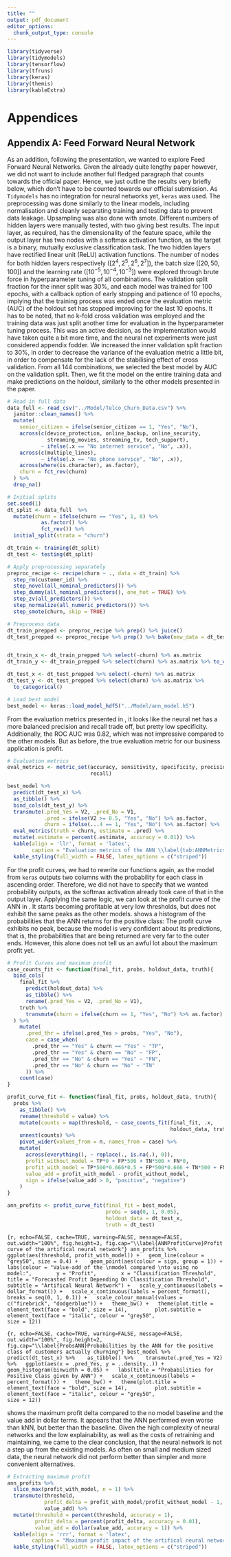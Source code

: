 ```yaml
---
title: ""
output: pdf_document
editor_options: 
  chunk_output_type: console
---
```


```r
library(tidyverse)
library(tidymodels)
library(tensorflow)
library(tfruns)
library(keras)
library(themis)
library(kableExtra)
```

\spacing{1.15}

# Appendices

## Appendix A: Feed Forward Neural Network

As an addition, following the presentation, we wanted to explore Feed Forward Neural Networks. Given the already quite lengthy paper however, we did not want to include another full fledged paragraph that counts towards the official paper. Hence, we just outline the results very briefly below, which don't have to be counted towards our official submission. As `Tidymodels` has no integration for neural networks yet, `keras` was used. The preprocessing was done similarly to the linear models, including normalisation and cleanly separating training and testing data to prevent data leakage. Upsampling was also done with smote. Different numbers of hidden layers were manually tested, with two giving best results. The input layer, as required, has the dimensionality of the feature space, while the output layer has two nodes with a softmax activation function, as the target is a binary, mutually exclusive classification task. The two hidden layers have rectified linear unit (ReLU) activation functions. The number of nodes for both hidden layers respectively ($[2^4, 2^5, 2^6, 2^7]$), the batch size ($[20, 50, 100]$) and the learning rate ($[10^{-5}, 10^{-4}, 10^{-3}]$) were explored through brute force in hyperparameter tuning of all combinations. The validation split fraction for the inner split was 30%, and each model was trained for 100 epochs, with a callback option of early stopping and patience of 10 epochs, implying that the training process was ended once the evaluation metric (AUC) of the holdout set has stopped improving for the last 10 epochs. It has to be noted, that no k-fold cross validation was employed and the training data was just split another time for evaluation in the hyperparameter tuning process. This was an active decision, as the implementation would have taken quite a bit more time, and the neural net experiments were just considered appendix fodder. We increased the inner validation split fraction to 30%, in order to decrease the variance of the evaluation metric a little bit, in order to compensate for the lack of the stabilising effect of cross validation. From all 144 combinations, we selected the best model by AUC on the validation split. Then, we fit the model on the entire training data and make predictions on the holdout, similarly to the other models presented in the paper.

```r
# Read in full data
data_full <- read_csv("../Model/Telco_Churn_Data.csv") %>%
  janitor::clean_names() %>%
  mutate(
    senior_citizen = ifelse(senior_citizen == 1, "Yes", "No"),
    across(c(device_protection, online_backup, online_security,
             streaming_movies, streaming_tv, tech_support),
           ~ ifelse(.x == "No internet service", "No", .x)),
    across(c(multiple_lines),
           ~ ifelse(.x == "No phone service", "No", .x)),
    across(where(is.character), as.factor),
    churn = fct_rev(churn)
  ) %>%
  drop_na()

# Initial splits
set.seed(1)
dt_split <- data_full  %>%
  mutate(churn = ifelse(churn == "Yes", 1, 0) %>% 
           as.factor() %>% 
           fct_rev()) %>%
  initial_split(strata = "churn")

dt_train <- training(dt_split)
dt_test <- testing(dt_split)

# Apply preprocessing separately
preproc_recipe <- recipe(churn ~ ., data = dt_train) %>%
  step_rm(customer_id) %>%
  step_novel(all_nominal_predictors()) %>%
  step_dummy(all_nominal_predictors(), one_hot = TRUE) %>%
  step_zv(all_predictors()) %>%
  step_normalize(all_numeric_predictors()) %>%
  step_smote(churn, skip = TRUE)

# Preprocess data
dt_train_prepped <- preproc_recipe %>% prep() %>% juice()
dt_test_prepped <- preproc_recipe %>% prep() %>% bake(new_data = dt_test)


dt_train_x <- dt_train_prepped %>% select(-churn) %>% as.matrix
dt_train_y <- dt_train_prepped %>% select(churn) %>% as.matrix %>% to_categorical()

dt_test_x <- dt_test_prepped %>% select(-churn) %>% as.matrix
dt_test_y <- dt_test_prepped %>% select(churn) %>% as.matrix %>%
  to_categorical()

# Load best model
best_model <- keras::load_model_hdf5("../Model/ann_model.h5")

```

From the evaluation metrics presented in \autoref{tab:ANNMetrics}, it looks like the neural net has a more balanced precision and recall trade off, but pretty low specificity. Additionally, the ROC AUC was 0.82, which was not impressive compared to the other models. But as before, the true evaluation metric for our business application is profit.

```r

# Evaluation metrics
eval_metrics <- metric_set(accuracy, sensitivity, specificity, precision,
                           recall)

best_model %>% 
  predict(dt_test_x) %>% 
  as_tibble() %>% 
  bind_cols(dt_test_y) %>% 
  transmute(.pred_Yes = V2, .pred_No = V1,
            .pred = ifelse(V2 >= 0.5, "Yes", "No") %>% as.factor,
            churn = ifelse(...4 == 1, "Yes", "No") %>% as.factor) %>% 
  eval_metrics(truth = churn, estimate = .pred) %>% 
  mutate(.estimate = percent(.estimate, accuracy = 0.01)) %>% 
  kable(align = 'llr', format = 'latex', 
        caption = "Evaluation metrics of the ANN \\label{tab:ANNMetrics}", booktabs = TRUE, linesep = "") %>% 
  kable_styling(full_width = FALSE, latex_options = c("striped"))
```

For the profit curves, we had to rewrite our functions again, as the model from `keras` outputs two columns with the probability for each class in ascending order. Therefore, we did not have to specify that we wanted probability outputs, as the softmax activation already took care of that in the output layer. Applying the same logic, we can look at the profit curve of the ANN in \autoref{ANNProfitCurve}. It starts becoming profitable at very low thresholds, but does not exhibit the same peaks as the other models. \autoref{ProbsANN} shows a histogram of the probabilities that the ANN returns for the positive class: The profit curve exhibits no peak, because the model is very confident about its predictions, that is, the probabilities that are being returned are very far to the outer ends. However, this alone does not tell us an awful lot about the maximum profit yet.

```r
# Profit Curves and maximum profit
case_counts_fit <- function(final_fit, probs, holdout_data, truth){
  bind_cols(
    final_fit %>% 
      predict(holdout_data) %>% 
      as_tibble() %>% 
      rename(.pred_Yes = V2, .pred_No = V1),
    truth %>% 
      transmute(churn = ifelse(churn == 1, "Yes", "No") %>% as.factor)
  ) %>% 
    mutate(
      .pred_thr = ifelse(.pred_Yes > probs, "Yes", "No"),
      case = case_when(
        .pred_thr == "Yes" & churn == "Yes" ~ "TP",
        .pred_thr == "Yes" & churn == "No" ~ "FP",
        .pred_thr == "No" & churn == "Yes" ~ "FN",
        .pred_thr == "No" & churn == "No" ~ "TN"
      )) %>% 
    count(case)  
}

profit_curve_fit <- function(final_fit, probs, holdout_data, truth){
  probs %>% 
    as_tibble() %>%
    rename(threshold = value) %>%
    mutate(counts = map(threshold, ~ case_counts_fit(final_fit, .x,
                                                     holdout_data, truth))) %>%
    unnest(counts) %>%
    pivot_wider(values_from = n, names_from = case) %>% 
    mutate(
      across(everything(), ~ replace(., is.na(.), 0)),
      profit_without_model = TP*0 + FP*500 + TN*500 + FN*0,
      profit_with_model = TP*500*0.666*0.5 + FP*500*0.666 + TN*500 + FN*0,
      value_add = profit_with_model - profit_without_model,
      sign = ifelse(value_add > 0, "positive", "negative")
    )
}

ann_profits <- profit_curve_fit(final_fit = best_model,
                                probs = seq(0, 1, 0.05),
                                holdout_data = dt_test_x,
                                truth = dt_test)

```

```{r, echo=FALSE, cache=TRUE, warning=FALSE, message=FALSE, out.width="100%", fig.height=3, fig.cap="\\label{ANNProfitCurve}Profit curve of the artifical neural network"}
ann_profits %>% 
  ggplot(aes(threshold, profit_with_model)) +
  geom_line(colour = "grey50", size = 0.4) + 
  geom_point(aes(colour = sign, group = 1)) +
  labs(colour = "Value-add of the \nmodel compared \nto using no model:",
       y = "Profit",
       x = "Classification Threshold", 
       title = "Forecasted Profit Depending On Classification Threshold",
       subtitle = "Artifical Neural Network") +
  scale_y_continuous(labels = dollar_format()) +
  scale_x_continuous(labels = percent_format(), 
                     breaks = seq(0, 1, 0.1)) +
  scale_colour_manual(values = c("firebrick", "dodgerblue")) +
  theme_bw() +
  theme(plot.title = element_text(face = "bold", size = 14),
        plot.subtitle = element_text(face = "italic", colour = "grey50",
                                     size = 12))
```

```{r, echo=FALSE, cache=TRUE, warning=FALSE, message=FALSE, out.width="100%", fig.height=2, fig.cap="\\label{ProbsANN}Probabilities by the ANN for the positive class of customers actually churning"}
best_model %>% 
  predict(dt_test_x) %>% 
  as_tibble() %>% 
  transmute(.pred_Yes = V2) %>%
  ggplot(aes(x = .pred_Yes, y = ..density..)) +
  geom_histogram(binwidth = 0.05) +
  labs(title = "Probabilities for Positive Class given by ANN") +
  scale_x_continuous(labels = percent_format()) +
  theme_bw() +
  theme(plot.title = element_text(face = "bold", size = 14),
        plot.subtitle = element_text(face = "italic", colour = "grey50",
                                     size = 12))
```

\autoref{tab:ANNMetrics} shows the maximum profit delta compared to the no model baseline and the value add in dollar terms. It appears that the ANN performed even worse than kNN, but better than the baseline. Given the high complexity of neural networks and the low explainability, as well as the costs of retraining and maintaining, we came to the clear conclusion, that the neural network is not a step up from the existing models. As often on small and medium sized data, the neural network did not perform better than simpler and more convenient alternatives.

```r
# Extracting maximum profit
ann_profits %>% 
  slice_max(profit_with_model, n = 1) %>% 
  transmute(threshold,
            profit_delta = profit_with_model/profit_without_model - 1,
            value_add) %>% 
  mutate(threshold = percent(threshold, accuracy = 1),
         profit_delta = percent(profit_delta, accuracy = 0.01),
         value_add = dollar(value_add, accuracy = 1)) %>%  
  kable(align = 'rrr', format = 'latex', 
        caption = "Maximum profit impact of the artifical neural network \\label{tab:ANNImpact}", booktabs = TRUE, linesep = "") %>% 
  kable_styling(full_width = FALSE, latex_options = c("striped"))
```

